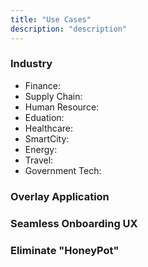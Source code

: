 ```yaml
---
title: "Use Cases"
description: "description"
---
```


### Industry

- Finance: 
- Supply Chain:
- Human Resource:
- Eduation:
- Healthcare:
- SmartCity:
- Energy:
- Travel:
- Government Tech:

### Overlay Application


### Seamless Onboarding UX


### Eliminate "HoneyPot"